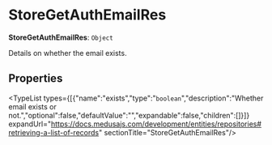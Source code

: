 
# StoreGetAuthEmailRes

 **StoreGetAuthEmailRes**: `Object`

Details on whether the email exists.

## Properties

<TypeList types={[{"name":"exists","type":"`boolean`","description":"Whether email exists or not.","optional":false,"defaultValue":"","expandable":false,"children":[]}]} expandUrl="https://docs.medusajs.com/development/entities/repositories#retrieving-a-list-of-records" sectionTitle="StoreGetAuthEmailRes"/>
